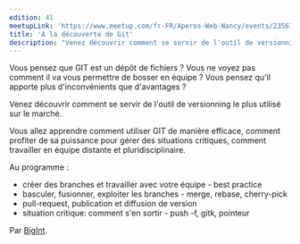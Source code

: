 ```yaml
---
edition: 41
meetupLink: 'https://www.meetup.com/fr-FR/Aperos-Web-Nancy/events/235678307/'
title: 'À la découverte de Git'
description: "Venez découvrir comment se servir de l'outil de versionning le plus utilisé sur le marché."
---
```


Vous pensez que GIT est un dépôt de fichiers ? Vous ne voyez pas comment il va vous permettre de bosser en équipe ? Vous pensez qu'il apporte plus d'inconvénients que d'avantages ?

Venez découvrir comment se servir de l'outil de versionning le plus utilisé sur le marché.

Vous allez apprendre comment utiliser GIT de manière efficace, comment profiter de sa puissance pour gérer des situations critiques, comment travailler en équipe distante et pluridisciplinaire.

Au programme :

-   créer des branches et travailler avec votre équipe - best practice
-   basculer, fusionner, exploiter les branches - merge, rebase, cherry-pick
-   pull-request, publication et diffusion de version
-   situation critique: comment s'en sortir - push -f, gitk, pointeur

Par [BigInt](https://bigint.fr/).
